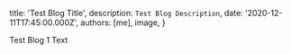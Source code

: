 
  title: 'Test Blog Title',
  description: `Test Blog Description`,
  date: '2020-12-11T17:45:00.000Z',
  authors: [me],
  image,
}

Test Blog 1 Text